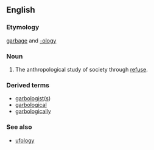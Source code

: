 ==English==
===Etymology===
[[garbage]] and [[-ology]]

===Noun===
{{en-noun|-}}
#The anthropological study of society through [[refuse]].

===Derived terms===
*[[garbologist]]([[garbologists|s]])
*[[garbological]]
*[[garbologically]]

===See also===
*[[ufology]]